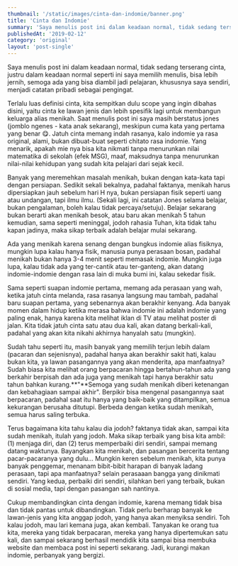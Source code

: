 ```yaml
---
thumbnail: '/static/images/cinta-dan-indomie/banner.png'
title: 'Cinta dan Indomie'
summary: 'Saya menulis post ini dalam keadaan normal, tidak sedang terserang cinta, justru dalam keadaan normal seperti ini saya memilih menulis, bisa lebih jernih, semoga ada yang bisa...'
publishedAt: '2019-02-12'
category: 'original'
layout: 'post-single'
---
```


Saya menulis post ini dalam keadaan normal, tidak sedang terserang cinta, justru dalam keadaan normal seperti ini saya memilih menulis, bisa lebih jernih, semoga ada yang bisa diambil jadi pelajaran, khususnya saya sendiri, menjadi catatan pribadi sebagai pengingat.

Terlalu luas definisi cinta, kita sempitkan dulu scope yang ingin dibahas disini, yaitu cinta ke lawan jenis dan lebih spesifik lagi untuk membangun keluarga alias menikah. Saat menulis post ini saya masih berstatus jones (jomblo ngenes - kata anak sekarang), meskipun cuma kata yang pertama yang benar 😋. Jatuh cinta memang indah rasanya, kalo indomie ya rasa original, alami, bukan dibuat-buat seperti chitato rasa indomie. Yang menarik, apakah mie nya bisa kita nikmati tanpa menurunkan nilai matematika di sekolah (efek MSG), maaf, maksudnya tanpa menurunkan nilai-nilai kehidupan yang sudah kita pelajari dari sejak kecil.

Banyak yang meremehkan masalah menikah, bukan dengan kata-kata tapi dengan persiapan. Sedikit sekali bekalnya, padahal faktanya, menikah harus dipersiapkan jauh sebelum hari H nya, bukan persiapan fisik seperti uang atau undangan, tapi ilmu ilmu. (Sekali lagi, ini catatan Jones selama belajar, bukan pengalaman, boleh kalau tidak percaya/setuju). Belajar sekarang bukan berarti akan menikah besok, atau baru akan menikah 5 tahun kemudian, sama seperti meninggal, jodoh rahasia Tuhan, kita tidak tahu kapan jadinya, maka sikap terbaik adalah belajar mulai sekarang.

Ada yang menikah karena senang dengan bungkus indomie alias fisiknya, mungkin lupa kalau hanya fisik, manusia punya perasaan bosan, padahal menikah bukan hanya 3-4 menit seperti memasak indomie. Mungkin juga lupa, kalau tidak ada yang ter-cantik atau ter-ganteng, akan datang indomie-indomie dengan rasa lain di muka bumi ini, kalau sekedar fisik.

Sama seperti suapan indomie pertama, memang ada perasaan yang wah, ketika jatuh cinta melanda, rasa rasanya langsung mau tambah, padahal baru suapan pertama, yang sebenarnya akan berakhir kenyang. Ada banyak momen dalam hidup ketika merasa bahwa indomie ini adalah indomie yang paling enak, hanya karena kita melihat iklan di TV atau melihat poster di jalan. Kita tidak jatuh cinta satu atau dua kali, akan datang berkali-kali, padahal yang akan kita nikahi akhirnya hanyalah satu (mungkin).

Sudah tahu seperti itu, masih banyak yang memilih terjun lebih dalam (pacaran dan sejenisnya), padahal hanya akan berakhir sakit hati, kalau bukan kita, ya lawan pasangannya yang akan menderita, apa manfaatnya? Sudah biasa kita melihat orang berpacaran hingga bertahun-tahun ada yang berkahir berpisah dan ada juga yang menikah tapi hanya berakhir satu tahun bahkan kurang.**"**Semoga yang sudah menikah diberi ketenangan dan kebahagiaan sampai akhir". Berpikir bisa mengenal pasangannya saat berpacaran, padahal saat itu hanya yang baik-baik yang ditampilkan, semua kekurangan berusaha ditutupi. Berbeda dengan ketika sudah menikah, semua harus saling terbuka.

Terus bagaimana kita tahu kalau dia jodoh? faktanya tidak akan, sampai kita sudah menikah, itulah yang jodoh. Maka sikap terbaik yang bisa kita ambil: (1) menjaga diri, dan (2) terus memperbaiki diri sendiri, sampai memang datang waktunya. Bayangkan kita menikah, dan pasangan bercerita tentang pacar-pacaranya yang dulu… Mungkin keren sebelum menikah, kita punya banyak penggemar, menanam bibit-bibit harapan di banyak ladang perasaan, tapi apa manfaatnya? selain perasaaan bangga yang dinikmati sendiri. Yang kedua, perbaiki diri sendiri, silahkan beri yang terbaik, bukan di sosial media, tapi dengan pasangan sah nantinya.

Cukup membandingkan cinta dengan indomie, karena memang tidak bisa dan tidak pantas untuk dibandingkan. Tidak perlu berharap banyak ke lawan-jenis yang kita anggap jodoh, yang hanya akan menyiksa sendiri. Toh kalau jodoh, mau lari kemana juga, akan kembali. Tanyakan ke orang tua kita, mereka yang tidak berpacaran, mereka yang hanya dipertemukan satu kali, dan sampai sekarang berhasil mendidik kita sampai bisa membuka website dan membaca post ini seperti sekarang. Jadi, kurangi makan indomie, perbanyak yang bergizi.
